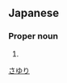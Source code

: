 ==Japanese==
{{ja-kanjitab|紗|友|里}}

===Proper noun===
{{ja-pos|proper|さゆり}}

# {{given name|female|lang=ja}}

[[Category:Japanese female given names|さゆり]]